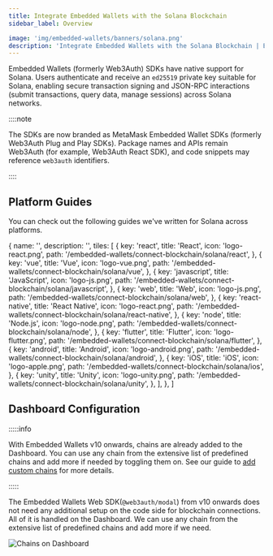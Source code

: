 ```yaml
---
title: Integrate Embedded Wallets with the Solana Blockchain
sidebar_label: Overview

image: 'img/embedded-wallets/banners/solana.png'
description: 'Integrate Embedded Wallets with the Solana Blockchain | Embedded Wallets'
---
```



Embedded Wallets (formerly Web3Auth) SDKs have native support for Solana. Users authenticate and receive an `ed25519` private key suitable for Solana, enabling secure transaction signing and JSON-RPC interactions (submit transactions, query data, manage sessions) across Solana networks.

::::note

The SDKs are now branded as MetaMask Embedded Wallet SDKs (formerly Web3Auth Plug and Play SDKs). Package names and APIs remain Web3Auth (for example, Web3Auth React SDK), and code snippets may reference `web3auth` identifiers.

::::

## Platform Guides

You can check out the following guides we've written for Solana across platforms.

  {
    name: '',
    description: '',
    tiles: [
      {
        key: 'react',
        title: 'React',
        icon: 'logo-react.png',
        path: '/embedded-wallets/connect-blockchain/solana/react',
      },
      {
        key: 'vue',
        title: 'Vue',
        icon: 'logo-vue.png',
        path: '/embedded-wallets/connect-blockchain/solana/vue',
      },
      {
        key: 'javascript',
        title: 'JavaScript',
        icon: 'logo-js.png',
        path: '/embedded-wallets/connect-blockchain/solana/javascript',
      },
      {
        key: 'web',
        title: 'Web',
        icon: 'logo-js.png',
        path: '/embedded-wallets/connect-blockchain/solana/web',
      },
      {
        key: 'react-native',
        title: 'React Native',
        icon: 'logo-react.png',
        path: '/embedded-wallets/connect-blockchain/solana/react-native',
      },
      {
        key: 'node',
        title: 'Node.js',
        icon: 'logo-node.png',
        path: '/embedded-wallets/connect-blockchain/solana/node',
      },
      {
        key: 'flutter',
        title: 'Flutter',
        icon: 'logo-flutter.png',
        path: '/embedded-wallets/connect-blockchain/solana/flutter',
      },
      {
        key: 'android',
        title: 'Android',
        icon: 'logo-android.png',
        path: '/embedded-wallets/connect-blockchain/solana/android',
      },
      {
        key: 'iOS',
        title: 'iOS',
        icon: 'logo-apple.png',
        path: '/embedded-wallets/connect-blockchain/solana/ios',
      },
      {
        key: 'unity',
        title: 'Unity',
        icon: 'logo-unity.png',
        path: '/embedded-wallets/connect-blockchain/solana/unity',
      },
    ],
  },
]

<Tiles tileGroups={Solana} />

## Dashboard Configuration

:::::info

With Embedded Wallets v10 onwards, chains are already added to the Dashboard. You can use any chain from the extensive list of predefined chains and add more if needed by toggling them on. See our guide to [add custom chains](/embedded-wallets/connect-blockchain/custom-chains) for more details.

:::::

The Embedded Wallets Web SDK(`@web3auth/modal`) from v10 onwards does not need any additional setup on the code side for blockchain connections. All of it is handled on the Dashboard. We can use any chain from the extensive list of predefined chains and add more if we need.

![Chains on Dashboard](https://i.ibb.co/4nCD2GTJ/chains.gif)
